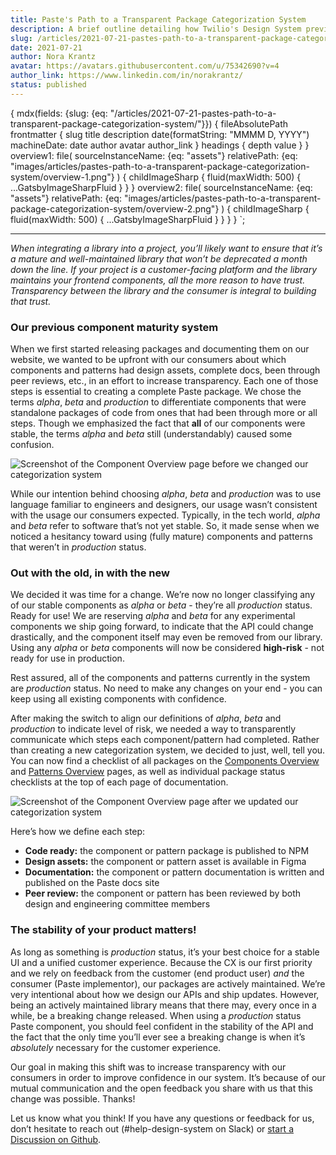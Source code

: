 ```yaml
---
title: Paste's Path to a Transparent Package Categorization System
description: A brief outline detailing how Twilio's Design System previously categorized component and pattern packages and what sparked a change.
slug: /articles/2021-07-21-pastes-path-to-a-transparent-package-categorization-system/
date: 2021-07-21
author: Nora Krantz
avatar: https://avatars.githubusercontent.com/u/75342690?v=4
author_link: https://www.linkedin.com/in/norakrantz/
status: published
---
```



  {
    mdx(fields: {slug: {eq: "/articles/2021-07-21-pastes-path-to-a-transparent-package-categorization-system/"}}) {
      fileAbsolutePath
      frontmatter {
        slug
        title
        description
        date(formatString: "MMMM D, YYYY")
        machineDate: date
        author
        avatar
        author_link
      }
      headings {
        depth
        value
      }
    }
    overview1: file(
      sourceInstanceName: {eq: "assets"}
      relativePath: {eq: "images/articles/pastes-path-to-a-transparent-package-categorization-system/overview-1.png"}
    ) {
      childImageSharp {
        fluid(maxWidth: 500) {
          ...GatsbyImageSharpFluid
        }
      }
    }
    overview2: file(
      sourceInstanceName: {eq: "assets"}
      relativePath: {eq: "images/articles/pastes-path-to-a-transparent-package-categorization-system/overview-2.png"}
    ) {
      childImageSharp {
        fluid(maxWidth: 500) {
          ...GatsbyImageSharpFluid
        }
      }
    }
  }
`;

<ArticleHeader
  title={props.data.mdx.frontmatter.title}
  description={props.data.mdx.frontmatter.description}
  date={props.data.mdx.frontmatter.date}
  machineDate={props.data.mdx.frontmatter.machineDate}
  author={props.data.mdx.frontmatter.author}
  avatar={props.data.mdx.frontmatter.avatar}
  authorLink={props.data.mdx.frontmatter.author_link}
/>

---

<contentwrapper>

<ArticleContent>

_When integrating a library into a project, you’ll likely want to ensure that it’s a mature and well-maintained library that won’t be deprecated a month down the line. If your project is a customer-facing platform and the library maintains your frontend components, all the more reason to have trust. Transparency between the library and the consumer is integral to building that trust._

### Our previous component maturity system

When we first started releasing packages and documenting them on our website, we wanted to be upfront with our consumers about which components and patterns had design assets, complete docs, been through peer reviews, etc., in an effort to increase transparency. Each one of those steps is essential to creating a complete Paste package. We chose the terms _alpha_, _beta_ and _production_ to differentiate components that were standalone packages of code from ones that had been through more or all steps. Though we emphasized the fact that **all** of our components were stable, the terms _alpha_ and _beta_ still (understandably) caused some confusion.

<Box marginBottom="space70">
  <Img
    fluid={props.data.overview1.childImageSharp.fluid}
    alt="Screenshot of the Component Overview page before we changed our categorization system"
  />
</Box>

While our intention behind choosing _alpha_, _beta_ and _production_ was to use language familiar to engineers and designers, our usage wasn’t consistent with the usage our consumers expected. Typically, in the tech world, _alpha_ and _beta_ refer to software that’s not yet stable. So, it made sense when we noticed a hesitancy toward using (fully mature) components and patterns that weren’t in _production_ status.

### Out with the old, in with the new

We decided it was time for a change. We’re now no longer classifying any of our stable components as _alpha_ or _beta_ - they’re all _production_ status. Ready for use! We are reserving _alpha_ and _beta_ for any experimental components we ship going forward, to indicate that the API could change drastically, and the component itself may even be removed from our library. Using any _alpha_ or _beta_ components will now be considered **high-risk** - not ready for use in production.

Rest assured, all of the components and patterns currently in the system are _production_ status. No need to make any changes on your end - you can keep using all existing components with confidence.

After making the switch to align our definitions of _alpha_, _beta_ and _production_ to indicate level of risk, we needed a way to transparently communicate which steps each component/pattern had completed. Rather than creating a new categorization system, we decided to just, well, tell you. You can now find a checklist of all packages on the [Components Overview](/components) and [Patterns Overview](/patterns) pages, as well as individual package status checklists at the top of each page of documentation.

<Box marginBottom="space70">
  <Img
    fluid={props.data.overview2.childImageSharp.fluid}
    alt="Screenshot of the Component Overview page after we updated our categorization system"
  />
</Box>

Here’s how we define each step:

- **Code ready:** the component or pattern package is published to NPM
- **Design assets:** the component or pattern asset is available in Figma
- **Documentation:** the component or pattern documentation is written and published on the Paste docs site
- **Peer review:** the component or pattern has been reviewed by both design and engineering committee members

### The stability of your product matters!

As long as something is _production_ status, it’s your best choice for a stable UI and a unified customer experience. Because the CX is our first priority and we rely on feedback from the customer (end product user) _and_ the consumer (Paste implementor), our packages are actively maintained. We’re very intentional about how we design our APIs and ship updates. However, being an actively maintained library means that there may, every once in a while, be a breaking change released. When using a _production_ status Paste component, you should feel confident in the stability of the API and the fact that the only time you’ll ever see a breaking change is when it’s _absolutely_ necessary for the customer experience.

Our goal in making this shift was to increase transparency with our consumers in order to improve confidence in our system. It’s because of our mutual communication and the open feedback you share with us that this change was possible. Thanks!

Let us know what you think! If you have any questions or feedback for us, don’t hesitate to reach out (#help-design-system on Slack) or [start a Discussion on Github](https://github.com/twilio-labs/paste/discussions/new).

</ArticleContent>

</contentwrapper>
